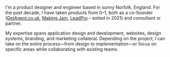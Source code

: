 I'm a product designer and engineer based in sunny Norfolk, England. For the past decade, I have taken products from 0–1, both as a co-founder
([GetAgent.co.uk](https://getagent.co.uk/), [Making Jam](https://www.makingjam.io), [LeadPro](https://lead.pro) – exited in 2021) and consultant or partner.

My expertise spans application design and development, websites, design systems, branding, and marketing collateral. Depending on the project, I
can take on the entire process—from design to implementation—or focus on specific areas while collaborating with existing teams.